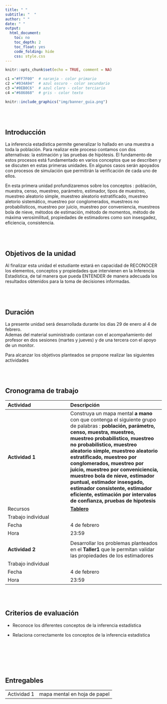 ```yaml
---
title: " "
subtitle: "  "
author: " "
date: " "
output:
  html_document:
    toc: no
    toc_depth: 2
    toc_float: yes
    code_folding: hide
    css: style.css
---
```



```r
knitr::opts_chunk$set(echo = TRUE, comment = NA)

c1 ="#FF7F00"  # naranja - color primario 
c2 ="#034A94"  # azul oscuro - color secundario
c3 ="#0EB0C6"  # azul claro - color terciario
c4 ="#686868"  # gris - color texto
```


```r
knitr::include_graphics("img/banner_guia.png")
```


<br/><br/>


## **Introducción**

La inferencia estadística permite generalizar lo hallado en una muestra a toda la población. Para realizar este proceso contamos con dos alternativas: la estimación y las pruebas de hipótesis. El fundamento de estos procesos está fundamentado en varios conceptos que se describen y se discuten en estas primeras unidades. En algunos casos serán apoyados con procesos de simulación que permitirán la verificación de cada uno de ellos. 
 
En esta primera unidad profundizaremos sobre los conceptos : población, muestra, censo, muestreo, parámetro, estimador, tipos de muestreo, muestreo aleatorio simple, muestreo aleatorio estratificado, muestreo aletorio sistemático, muestreo por conglomerados, muestreos no probabilisticos, muestreo por juicio, muestreo por conveniencia, muestreos bola de nieve, métodos de estimación, método de momentos, método de máxima verosimilitud, propiedades de estimadores como son insesgadez, eficiencia, consistencia.


<br/><br/>

## **Objetivos de la unidad**

Al finalizar esta unidad el estudiante estará en capacidad de RECONOCER los elementos, conceptos y propiedades que intervienen en la Inferencia Estadística, de tal manera que pueda ENTENDER de manera adecuada los resultados obtenidos para la toma de decisiones informadas.

<br/><br/>

## **Duración**

La presente  unidad será desarrollada durante los dias 29 de enero al 4  de febrero.    
Ademas del material suministrado  contaran con el acompañamiento del profesor en dos sesiones (martes y jueves) y de  una tercera con el apoyo de un monitor. 

Para alcanzar los objetivos planteados se propone realizar las siguientes actividades

<br/><br/>

## **Cronograma de trabajo**


|Actividad           | Descripción                    | 
|:-------------------|:-----------------------------  |
|**Actividad 1**     | Construya un mapa mental **a mano** con que contenga el siguiente grupo de palabras : **población, parámetro, censo, muestra, muestreo, muestreo probabilistico, muestreo no probabilistico, muestreo aleatorio simple, muestreo aleatorio estratificado, muestreo por conglomerados, muestreo por juicio, muestreo por conveniciencia, muestreo bola de nieve, estimador puntual, estimador insesgado, estimador consistente, estimador eficiente, estimación por intervalos de confianza, pruebas de hipotesis**      |
| Recursos           | [**Tablero**](https://padlet.com/dgonzalez80/lijxz9p7nvz5mm2q)        |
|Trabajo  individual |                                                                   |
|Fecha               | 4 de febrero                                                      |
|Hora                | 23:59                                                             |
|                    |                                                                   |
|**Actividad 2**     | Desarrollar los problemas planteados en el **Taller1** que le permitan validar las propiedades de los estimadores |
|Trabajo  individual |                                                                   |
|Fecha               | 4 de febrero                                                      |
|Hora                | 23:59                                                             |

<br/><br/>

## **Criterios de evaluación**

* Reconoce los diferentes conceptos de la inferencia estadística

* Relaciona correctamente los conceptos de la inferencia estadística


<br/><br/>


<br/><br/>

## **Entregables** 

|                  |                                         |
|:-----------------|:----------------------------------------|
| Actividad 1     |  mapa mental en  hoja de papel          |


<br/><br/><br/><br/>



